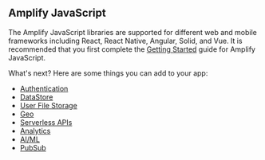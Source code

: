 ## Amplify JavaScript

The Amplify JavaScript libraries are supported for different web and mobile frameworks including React, React Native, Angular, Solid, and Vue. It is recommended that you first complete the [Getting Started](/[platform]/start/getting-started/introduction/) guide for Amplify JavaScript.

What's next? Here are some things you can add to your app:

- [Authentication](/[platform]/build-a-backend/auth/set-up-auth/)
- [DataStore](/[platform]/build-a-backend/more-features/datastore/set-up-datastore/)
- [User File Storage](/[platform]/build-a-backend/storage/set-up-storage/)
- [Geo](/[platform]/build-a-backend/more-features/geo/set-up-geo/)
- [Serverless APIs](/[platform]/build-a-backend/graphqlapi/set-up-graphql-api/)
- [Analytics](/[platform]/build-a-backend/more-features/analytics/set-up-analytics/)
- [AI/ML](/[platform]/build-a-backend/more-features/predictions/set-up-predictions/)
- [PubSub](/[platform]/build-a-backend/more-features/pubsub/set-up-pubsub/)
